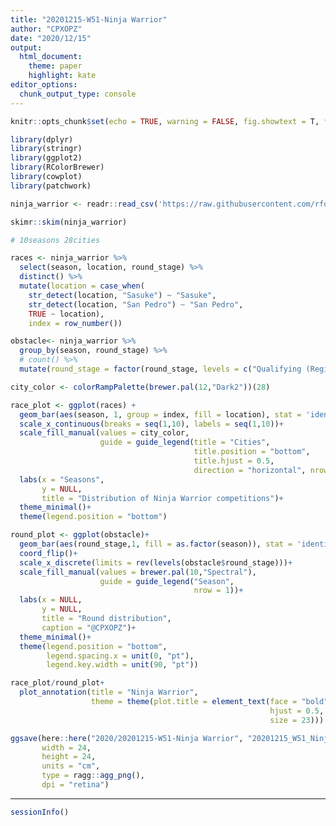 ```yaml
---
title: "20201215-W51-Ninja Warrior"
author: "CPXOPZ"
date: "2020/12/15"
output:
  html_document:
    theme: paper
    highlight: kate
editor_options: 
  chunk_output_type: console
---
```


```r
knitr::opts_chunk$set(echo = TRUE, warning = FALSE, fig.showtext = T, fig.retina = 1)
```

```r
library(dplyr)
library(stringr)
library(ggplot2)
library(RColorBrewer)
library(cowplot)
library(patchwork)
```

```r
ninja_warrior <- readr::read_csv('https://raw.githubusercontent.com/rfordatascience/tidytuesday/master/data/2020/2020-12-15/ninja_warrior.csv')
```

```r
skimr::skim(ninja_warrior)

# 10seasons 28cities

races <- ninja_warrior %>% 
  select(season, location, round_stage) %>% 
  distinct() %>% 
  mutate(location = case_when(
    str_detect(location, "Sasuke") ~ "Sasuke",
    str_detect(location, "San Pedro") ~ "San Pedro",
    TRUE ~ location),
    index = row_number())

obstacle<- ninja_warrior %>% 
  group_by(season, round_stage) %>% 
  # count() %>% 
  mutate(round_stage = factor(round_stage, levels = c("Qualifying (Regional/City)","Finals (Regional/City)","Qualifying","Semi-Finals","National Finals - Stage 1","National Finals - Stage 2","National Finals - Stage 3","National Finals - Stage 4"), ordered = T))

```

```r
city_color <- colorRampPalette(brewer.pal(12,"Dark2"))(28)

race_plot <- ggplot(races) +
  geom_bar(aes(season, 1, group = index, fill = location), stat = 'identity', color = "white", size = 1.5)+
  scale_x_continuous(breaks = seq(1,10), labels = seq(1,10))+
  scale_fill_manual(values = city_color,
                    guide = guide_legend(title = "Cities",
                                         title.position = "bottom",
                                         title.hjust = 0.5,
                                         direction = "horizontal", nrow = 4))+
  labs(x = "Seasons",
       y = NULL,
       title = "Distribution of Ninja Warrior competitions")+
  theme_minimal()+
  theme(legend.position = "bottom")

round_plot <- ggplot(obstacle)+
  geom_bar(aes(round_stage,1, fill = as.factor(season)), stat = 'identity')+
  coord_flip()+
  scale_x_discrete(limits = rev(levels(obstacle$round_stage)))+
  scale_fill_manual(values = brewer.pal(10,"Spectral"),
                    guide = guide_legend("Season",
                                         nrow = 1))+
  labs(x = NULL,
       y = NULL,
       title = "Round distribution",
       caption = "@CPXOPZ")+
  theme_minimal()+
  theme(legend.position = "bottom",
        legend.spacing.x = unit(0, "pt"),
        legend.key.width = unit(90, "pt"))

race_plot/round_plot+
  plot_annotation(title = "Ninja Warrior",
                  theme = theme(plot.title = element_text(face = "bold",
                                                          hjust = 0.5,
                                                          size = 23)))

ggsave(here::here("2020/20201215-W51-Ninja Warrior", "20201215_W51_Ninja_Warrior.png"),
       width = 24,
       height = 24,
       units = "cm",
       type = ragg::agg_png(),
       dpi = "retina")
```

***

```r
sessionInfo()
```